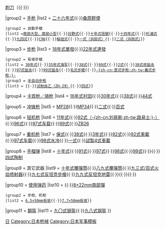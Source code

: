 {{navbox
|name = 第二次世界大戰日本步兵火器
|title =  {{flagicon|JPN}} [[第二次中日戰爭]]及[[第二次世界大戰]][[日本帝國|日本]]步兵武器

|group1 = [[冷兵器]]
|list1 = {{link-ja|军刀 (日本)|軍刀|日本军刀}}{{·}}[[刺刀]]（{{link-ja|三十年式刺刀|三十年式銃剣|三十年式}}{{·}}{{link-ja|二式刺刀|二式銃剣|二式}}）

|group2 = [[手枪]]
|list2  = {{Navbox subgroup
 |group1 = 轉輪手槍
 |list1 = [[史密斯威森3號轉輪手槍|史密斯威森3型]]{{·}}[[二六式手槍|二十六年式]]{{·}}[[:ja:桑原製軽便拳銃|桑原輕便]]
 |group2 = 自動手槍
 |list2 =[[南部手槍|南部大型、南部小型]]{{·}}[[:ja:日野式自動拳銃|日野式]]{{·}}[[:ja:十年式信号拳銃|十年式信號]]{{·}}[[南部手槍|十四年式]]{{·}}[[:ja:杉浦式自動拳銃|杉浦式]]{{·}}[[九四式手槍|九四式]]{{·}}[[毛瑟C96手槍|C96]]{{·}}[[:ja:稲垣式自動拳銃|稲垣式]]{{·}}[[:ja:浜田式自動拳銃|一式（浜田式）]]{{·}}[[:ja:浜田式自動拳銃|二式（浜田式）]]}}

|group3 = [[步枪]]
|list3  = {{Navbox subgroup
 |group1 = 村田步槍
 |list1 = [[:ja:村田銃#十三年式村田銃|13年式單發]]{{·}}[[:ja:村田銃#十八年式村田銃|18年式單發]]{{·}}[[:ja:村田銃#二十二年式村田連発銃|22年式連發]]
 |group2 = 有坂步槍
 |list2 = [[三十年式步槍|30年式]]{{·}}[[三十年式步槍#三十五年式海軍步槍|35年式海军]]{{·}}[[三八式步枪|38式]]{{·}}[[九九式步槍|99式]]{{·}}[[二式步槍|2式]]{{·}}[[九七式狙擊步槍#三八式改狙击步枪|38式改狙击]]{{·}}[[九七式狙擊步槍|97式狙击]]{{·}}[[九九式狙擊步槍|99式狙击]]{{·}}[[毛瑟Kar98k步槍|毛式步槍]]{{·}}[[義式步槍|-{zh-cn:意式步枪;zh-tw:義式步枪;}-]]
 |group3 = [[半自动步枪]]
 |list3 = {{le|佩德森自動步槍|Pedersen rifle|试制自甲（佩德森式）}}{{·}}[[ZH-29步槍|试制自乙（ZH-29）]]{{·}}[[四式步槍|四式]]}}

|group4 = [[卡宾枪|卡宾枪／骑枪]]
|list4  = [[:ja:村田銃#十六年式騎銃|16年式村田]]{{·}}[[三十年式步槍#三十年式卡賓槍|30年式]]{{·}}[[三八式卡賓槍|38式]]{{·}}[[四四式卡賓槍|44式]]

|group5 = [[冲锋枪]]
|list5  = [[MP28衝鋒槍|MP28]]{{·}}[[MP34衝鋒槍|MP34]]{{·}}[[二式衝鋒槍|二式]]{{·}}[[百式衝鋒槍|百式]]

|group6 = [[轻机枪]]
|list6  = [[大正十一年式轻机枪|11年式]]{{·}}[[路易士機槍|92式（-{zh-cn:刘易斯;zh-tw:路易士;}-）]]{{·}}[[九六式輕機槍|96式]]{{·}}[[九七式車載重機槍|97式车载]]{{·}}[[九九式輕機槍|99式]]{{·}}[[ZB26式輕機槍|ZB26]]

|group7 = [[重机枪]]
|list7  = [[保式]]{{·}}[[三八式重機槍|38式]]{{·}}[[三年式重機槍|3年式]]{{·}}[[九二式重机枪|92式]]{{·}}[[:ja:九二式車載十三粍機関砲|92式車載]]{{·}}[[九七式車載重機槍|97式车载]]{{·}}[[:ja:九八式水冷式重機関銃|98式水冷]]{{·}}[[一式重機槍|一式]]{{·}}[[:ja:試製四式車載重機関銃|試製4式車載]]

|group8 = [[手榴弹]]
|list8  = [[十式手榴彈|十年式]]{{·}}[[九一式手榴彈|91式]]{{·}}[[九七式手榴彈|97式]]{{·}}[[24型柄式手榴彈|98式]]{{·}}[[九九式手榴弹|99式]]{{·}}{{link-ja|三式反坦克手榴弹|三式対戦車手榴弾|三式反坦克}}{{·}}[[四式手榴彈|四式陶制]]

|group9 = 其它武器
|list9  = [[十年式擲彈筒]]{{·}}[[八九式擲彈筒]]{{·}}[[九三式/百式火焰喷射器]]{{·}}[[九七式反坦克步槍]]{{·}}[[99式地雷|九九式反坦克地雷]]{{·}}{{link-ja|百式掷弹器|一〇〇式擲弾器}}{{·}}{{link-ja|二式掷弹器|二式擲弾器}}{{·}}{{link-ja|试制四式火箭筒|試製四式七糎噴進砲}}

|group10 = [[弹药|使用弹药]]
|list10  = {{Navbox subgroup
 |group1 = 手枪
 |list1 = {{link-ja|二十六年式手枪弹|二十六年式拳銃実包|9×22mmR二十六年式弹}}{{·}}{{link-ja|7×20mm南部彈|7×20mm南部弾}}{{·}}[[8×22mm南部彈]]
 |group2 = 步枪、机枪
 |list2 = [[6.5×50mm有坂子彈|6.5×50mm有坂]]{{·}}[[7.7×58mm有坂子彈|7.7×58mm有坂]]}}
|group11 = [[鋼盔]]
|list11 = [[九〇式钢盔]]{{·}}[[九八式钢盔]]
}}<noinclude>
[[Category:二战武器模板|日]]
[[Category:日本枪械]]
[[Category:日本军事模板]]
</noinclude>